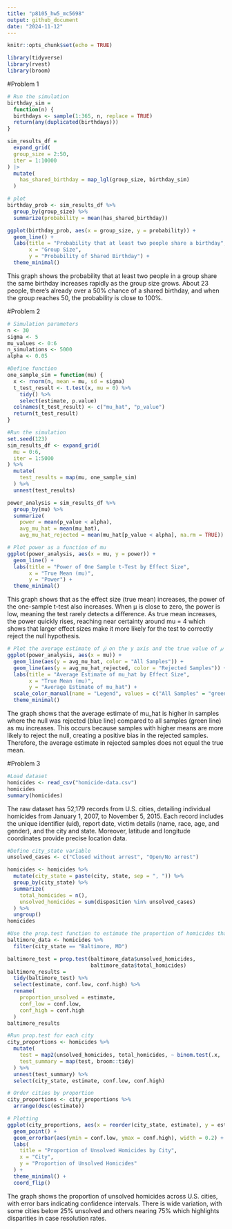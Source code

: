 ```yaml
---
title: "p8105_hw5_mc5698"
output: github_document 
date: "2024-11-12"
---
```


```r
knitr::opts_chunk$set(echo = TRUE)
```

```r
library(tidyverse)
library(rvest)
library(broom)
```
#Problem 1
```r
# Run the simulation
birthday_sim = 
  function(n) {
  birthdays <- sample(1:365, n, replace = TRUE)
  return(any(duplicated(birthdays))) 
}
```

```r
sim_results_df =
  expand_grid(
  group_size = 2:50,
  iter = 1:10000
) |>
  mutate(
    has_shared_birthday = map_lgl(group_size, birthday_sim)
  )
```

```r
# plot
birthday_prob <- sim_results_df %>%
  group_by(group_size) %>%
  summarize(probability = mean(has_shared_birthday))

ggplot(birthday_prob, aes(x = group_size, y = probability)) +
  geom_line() +
  labs(title = "Probability that at least two people share a birthday",
       x = "Group Size",
       y = "Probability of Shared Birthday") +
  theme_minimal()

```
This graph shows the probability that at least two people in a group share the same birthday increases rapidly as the group size grows. About 23 people, there’s already over a 50% chance of a shared birthday, and when the group reaches 50, the probability is close to 100%.

#Problem 2
```r
# Simulation parameters
n <- 30
sigma <- 5
mu_values <- 0:6
n_simulations <- 5000
alpha <- 0.05
```

```r
#Define function
one_sample_sim = function(mu) {
  x <- rnorm(n, mean = mu, sd = sigma)
  t_test_result <- t.test(x, mu = 0) %>% 
    tidy() %>% 
    select(estimate, p.value)  
  colnames(t_test_result) <- c("mu_hat", "p_value")
  return(t_test_result)
}
```

```r
#Run the simulation
set.seed(123) 
sim_results_df <- expand_grid(
  mu = 0:6,
  iter = 1:5000
) %>%
  mutate(
    test_results = map(mu, one_sample_sim)
  ) %>%
  unnest(test_results)

```

```r
power_analysis = sim_results_df %>%
  group_by(mu) %>%
  summarize(
    power = mean(p_value < alpha),
    avg_mu_hat = mean(mu_hat),             
    avg_mu_hat_rejected = mean(mu_hat[p_value < alpha], na.rm = TRUE))
```

```r
# Plot power as a function of mu
ggplot(power_analysis, aes(x = mu, y = power)) +
  geom_line() +
  labs(title = "Power of One Sample t-Test by Effect Size",
       x = "True Mean (mu)",
       y = "Power") +
  theme_minimal()

```
This graph shows that as the effect size (true mean) increases, the power of the one-sample t-test also increases. When μ is close to zero, the power is low, meaning the test rarely detects a difference. As true mean increases, the power quickly rises, reaching near certainty around mu = 4 which shows that larger effect sizes make it more likely for the test to correctly reject the null hypothesis.
```r
# Plot the average estimate of 𝜇̂ on the y axis and the true value of 𝜇 on the x axis.
ggplot(power_analysis, aes(x = mu)) +
  geom_line(aes(y = avg_mu_hat, color = "All Samples")) +
  geom_line(aes(y = avg_mu_hat_rejected, color = "Rejected Samples")) +
  labs(title = "Average Estimate of mu_hat by Effect Size",
       x = "True Mean (mu)",
       y = "Average Estimate of mu_hat") +
  scale_color_manual(name = "Legend", values = c("All Samples" = "green", "Rejected Samples" = "blue")) +
  theme_minimal()
```
The graph shows that the average estimate of mu_hat is higher in samples where the null was rejected (blue line) compared to all samples (green line) as mu increases. This occurs because samples with higher means are more likely to reject the null, creating a positive bias in the rejected samples. Therefore, the average estimate in rejected samples does not equal the true mean.

#Problem 3
```r
#Load dataset
homicides <- read_csv("homicide-data.csv")
homicides
summary(homicides)
```
The raw dataset has 52,179 records from U.S. cities, detailing individual homicides from January 1, 2007, to November 5, 2015. Each record includes the unique identifier (uid), report date, victim details (name, race, age, and gender), and the city and state. Moreover, latitude and longitude coordinates provide precise location data. 
```r
#Define city_state variable
unsolved_cases <- c("Closed without arrest", "Open/No arrest")

homicides <- homicides %>%
  mutate(city_state = paste(city, state, sep = ", ")) %>%  
  group_by(city_state) %>%
  summarize(
    total_homicides = n(),
    unsolved_homicides = sum(disposition %in% unsolved_cases)
  ) %>%
  ungroup()
homicides
```

```r
#Use the prop.test function to estimate the proportion of homicides that are unsolved
baltimore_data <- homicides %>%
  filter(city_state == "Baltimore, MD")

baltimore_test = prop.test(baltimore_data$unsolved_homicides,
                           baltimore_data$total_homicides)
baltimore_results = 
  tidy(baltimore_test) %>%
  select(estimate, conf.low, conf.high) %>%
  rename(
    proportion_unsolved = estimate,
    conf_low = conf.low,
    conf_high = conf.high
  )
baltimore_results
```
```r
#Run prop.test for each city
city_proportions <- homicides %>%
  mutate(
    test = map2(unsolved_homicides, total_homicides, ~ binom.test(.x, .y)),
    test_summary = map(test, broom::tidy)
  ) %>%
  unnest(test_summary) %>%
  select(city_state, estimate, conf.low, conf.high)

```

```r
# Order cities by proportion
city_proportions <- city_proportions %>%
  arrange(desc(estimate))

# Plotting
ggplot(city_proportions, aes(x = reorder(city_state, estimate), y = estimate)) +
  geom_point() +
  geom_errorbar(aes(ymin = conf.low, ymax = conf.high), width = 0.2) +
  labs(
    title = "Proportion of Unsolved Homicides by City",
    x = "City",
    y = "Proportion of Unsolved Homicides"
  ) +
  theme_minimal() +
  coord_flip()
```
The graph shows the proportion of unsolved homicides across U.S. cities, with error bars indicating confidence intervals. There is wide variation, with some cities below 25% unsolved and others nearing 75% which highlights disparities in case resolution rates.
